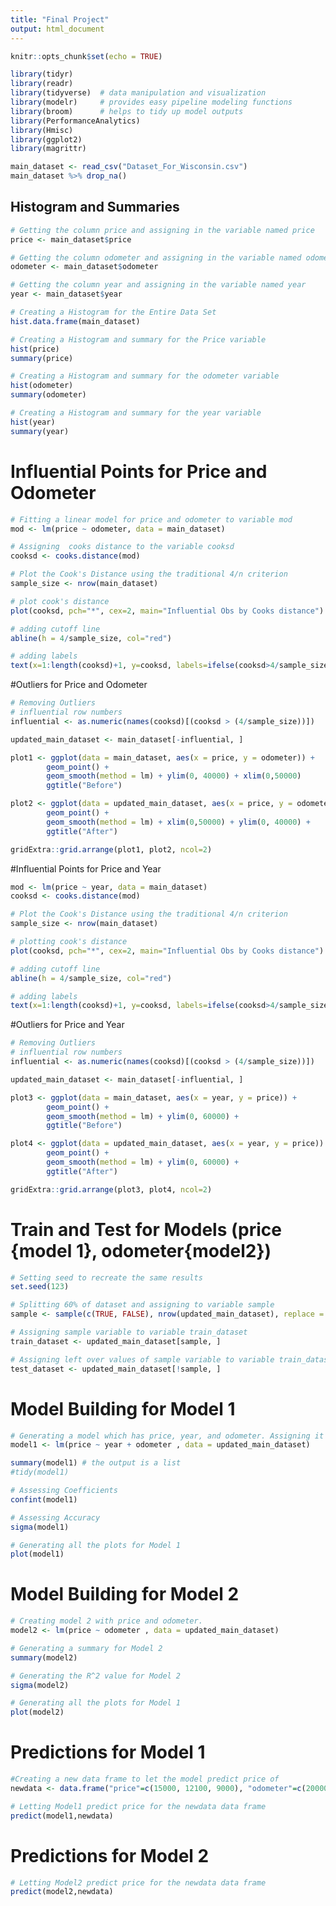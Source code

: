 ---
title: "Final Project"
output: html_document
---

```{r setup, include=FALSE}
knitr::opts_chunk$set(echo = TRUE)
```

```{r data-load}
library(tidyr)
library(readr)
library(tidyverse)  # data manipulation and visualization
library(modelr)     # provides easy pipeline modeling functions
library(broom)      # helps to tidy up model outputs
library(PerformanceAnalytics)
library(Hmisc)
library(ggplot2)
library(magrittr)

main_dataset <- read_csv("Dataset_For_Wisconsin.csv")
main_dataset %>% drop_na()
```



## Histogram and Summaries

```{r pressure, echo=FALSE}

# Getting the column price and assigning in the variable named price
price <- main_dataset$price

# Getting the column odometer and assigning in the variable named odometer
odometer <- main_dataset$odometer

# Getting the column year and assigning in the variable named year
year <- main_dataset$year

# Creating a Histogram for the Entire Data Set
hist.data.frame(main_dataset)

# Creating a Histogram and summary for the Price variable
hist(price)
summary(price)

# Creating a Histogram and summary for the odometer variable
hist(odometer)
summary(odometer)

# Creating a Histogram and summary for the year variable
hist(year)
summary(year)

```


# Influential Points for Price and Odometer
```{r}
# Fitting a linear model for price and odometer to variable mod 
mod <- lm(price ~ odometer, data = main_dataset)

# Assigning  cooks distance to the variable cooksd
cooksd <- cooks.distance(mod)

# Plot the Cook's Distance using the traditional 4/n criterion
sample_size <- nrow(main_dataset)

# plot cook's distance
plot(cooksd, pch="*", cex=2, main="Influential Obs by Cooks distance")  

# adding cutoff line
abline(h = 4/sample_size, col="red") 

# adding labels
text(x=1:length(cooksd)+1, y=cooksd, labels=ifelse(cooksd>4/sample_size, names(cooksd),""), col="red")  

```

#Outliers for Price and Odometer
```{r}
# Removing Outliers
# influential row numbers
influential <- as.numeric(names(cooksd)[(cooksd > (4/sample_size))])

updated_main_dataset <- main_dataset[-influential, ]

plot1 <- ggplot(data = main_dataset, aes(x = price, y = odometer)) +
        geom_point() + 
        geom_smooth(method = lm) + ylim(0, 40000) + xlim(0,50000)
        ggtitle("Before")

plot2 <- ggplot(data = updated_main_dataset, aes(x = price, y = odometer)) +
        geom_point() + 
        geom_smooth(method = lm) + xlim(0,50000) + ylim(0, 40000) +
        ggtitle("After")

gridExtra::grid.arrange(plot1, plot2, ncol=2)
```


#Influential Points for Price and Year
```{r}
mod <- lm(price ~ year, data = main_dataset)
cooksd <- cooks.distance(mod)

# Plot the Cook's Distance using the traditional 4/n criterion
sample_size <- nrow(main_dataset)

# plotting cook's distance
plot(cooksd, pch="*", cex=2, main="Influential Obs by Cooks distance")

# adding cutoff line
abline(h = 4/sample_size, col="red") 

# adding labels
text(x=1:length(cooksd)+1, y=cooksd, labels=ifelse(cooksd>4/sample_size, names(cooksd),""), col="red")
```


#Outliers for Price and Year
```{r}
# Removing Outliers
# influential row numbers
influential <- as.numeric(names(cooksd)[(cooksd > (4/sample_size))])

updated_main_dataset <- main_dataset[-influential, ]

plot3 <- ggplot(data = main_dataset, aes(x = year, y = price)) +
        geom_point() + 
        geom_smooth(method = lm) + ylim(0, 60000) +
        ggtitle("Before")

plot4 <- ggplot(data = updated_main_dataset, aes(x = year, y = price)) +
        geom_point() + 
        geom_smooth(method = lm) + ylim(0, 60000) +
        ggtitle("After")

gridExtra::grid.arrange(plot3, plot4, ncol=2)
```


# Train and Test for Models (price {model 1}, odometer{model2})
```{r test-train-split}

# Setting seed to recreate the same results
set.seed(123)

# Splitting 60% of dataset and assigning to variable sample
sample <- sample(c(TRUE, FALSE), nrow(updated_main_dataset), replace = T, prob = c(0.6,0.4))

# Assigning sample variable to variable train_dataset 
train_dataset <- updated_main_dataset[sample, ]

# Assigning left over values of sample variable to variable train_dataset 
test_dataset <- updated_main_dataset[!sample, ]

```

# Model Building for Model 1
```{r regression-model}
# Generating a model which has price, year, and odometer. Assigning it to Model1.
model1 <- lm(price ~ year + odometer , data = updated_main_dataset) 

summary(model1) # the output is a list
#tidy(model1)

# Assessing Coefficients
confint(model1)

# Assessing Accuracy
sigma(model1)

# Generating all the plots for Model 1
plot(model1)

```


# Model Building for Model 2
```{r regression-model2}

# Creating model 2 with price and odometer.
model2 <- lm(price ~ odometer , data = updated_main_dataset)

# Generating a summary for Model 2
summary(model2)

# Generating the R^2 value for Model 2
sigma(model2)

# Generating all the plots for Model 1
plot(model2)

```



# Predictions for Model 1
```{r predictions, message=FALSE}
#Creating a new data frame to let the model predict price of
newdata <- data.frame("price"=c(15000, 12100, 9000), "odometer"=c(20000, 59000, 130000), "year"=c(2014,2016,2005))

# Letting Model1 predict price for the newdata data frame
predict(model1,newdata)
```


# Predictions for Model 2
```{r predictions1, message=FALSE}

# Letting Model2 predict price for the newdata data frame
predict(model2,newdata)
```

